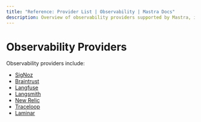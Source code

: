 ```yaml
---
title: "Reference: Provider List | Observability | Mastra Docs"
description: Overview of observability providers supported by Mastra, including SigNoz, Braintrust, Langfuse, and more.
---
```


# Observability Providers

Observability providers include:
- [SigNoz](./providers/signoz.mdx)
- [Braintrust](./providers/braintrust.mdx)
- [Langfuse](./providers/langfuse.mdx)
- [Langsmith](./providers/langsmith.mdx)
- [New Relic](./providers/new-relic.mdx)
- [Traceloop](./providers/traceloop.mdx)
- [Laminar](./providers/laminar.mdx)